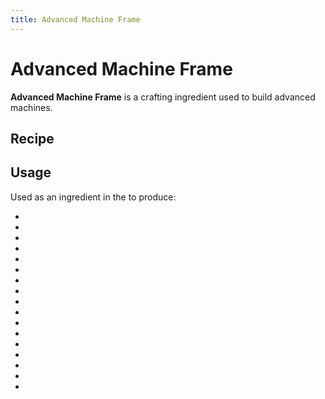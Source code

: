 ```yaml
---
title: Advanced Machine Frame
---
```


<ItemImage file="advanced_machine_frame" alt="Advanced Machine Frame" size="200" />

# Advanced Machine Frame

**Advanced Machine Frame** is a crafting ingredient used to build advanced machines.

## Recipe

<CraftingTable recipe="input air techreborn:carbon_plate air input techreborn:advanced_alloy_plate techreborn:basic_machine_frame techreborn:advanced_alloy_plate input air techreborn:carbon_plate air output techreborn:advanced_machine_frame"/>

## Usage

Used as an ingredient in the <McItem slug="minecraft:crafting_table" inline={true}/> to produce:

- <McItem slug="techreborn:superconductor_cable" inline={true}/>
- <McItem slug="techreborn:assembly_machine" inline={true}/>
- <McItem slug="techreborn:charge_o_mat" inline={true}/>
- <McItem slug="techreborn:greenhouse_controller" inline={true}/>
- <McItem slug="techreborn:mfsu" inline={true}/>
- <McItem slug="techreborn:implosion_compressor" inline={true}/>
- <McItem slug="techreborn:industrial_blast_furnace" inline={true}/>
- <McItem slug="techreborn:industrial_centrifuge" inline={true}/>
- <McItem slug="techreborn:industrial_electrolyzer" inline={true}/>
- <McItem slug="techreborn:industrial_grinder" inline={true}/>
- <McItem slug="techreborn:industrial_sawmill" inline={true}/>
- <McItem slug="techreborn:advanced_machine_casing" inline={true}/>
- <McItem slug="techreborn:industrial_machine_frame" inline={true}/>
- <McItem slug="techreborn:computer_cube" inline={true}/>
- <McItem slug="techreborn:ultimate_solar_panel" inline={true}/>
- <McItem slug="techreborn:advanced_storage_unit" inline={true}/>
- <McItem slug="techreborn:advanced_tank_unit" inline={true}/>
